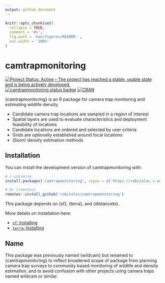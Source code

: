 ```yaml
---
output: github_document
---
```


<!-- README.md is generated from README.Rmd. Please edit that file -->

```r
knitr::opts_chunk$set(
  collapse = TRUE,
  comment = '#>',
  fig.path = 'man/figures/README-',
  out.width = '100%'
)
```


# camtrapmonitoring

[![Project Status: Active – The project has reached a stable, usable state and is being actively developed.](https://www.repostatus.org/badges/latest/active.svg)](https://www.repostatus.org/#active) 
[![camtrapmonitoring status badge](https://robitalec.r-universe.dev/badges/camtrapmonitoring)](https://robitalec.r-universe.dev/camtrapmonitoring) 
[![CRAN](https://www.r-pkg.org/badges/version/camtrapmonitoring)](https://cran.r-project.org/package=camtrapmonitoring)


{camtrapmonitoring} is an R package for camera trap monitoring and estimating 
wildlife density. 

- Candidate camera trap locations are sampled in a region of interest
- Spatial layers are used to evaluate characteristics and deployment 
feasibility of locations
- Candidate locations are ordered and selected by user criteria
- Grids are optionally established around focal locations
- (Soon) density estimation methods

## Installation

You can install the development version of camtrapmonitoring with:

```r
# r-universe
install.packages('camtrapmonitoring', repos = c('https://robitalec.r-universe.dev', 'https://cloud.r-project.org'))

# Or {remotes}
remotes::install_github('robitalec/camtrapmonitoring')
```


This package depends on {sf}, {terra}, and {distanceto}. 

More details on installation here:

- [`sf`: Installing](https://r-spatial.github.io/sf/#installing)
- [`terra`: Installing](https://rspatial.github.io/terra/#installation)



## Name

This package was previously named {wildcam} but renamed to {camtrapmonitoring} 
to reflect broadened scope of package from planning camera trap surveys to 
community based monitoring of wildlife and density estimation, and to avoid
confusion with other projects using camera traps named wildcam or similar. 
